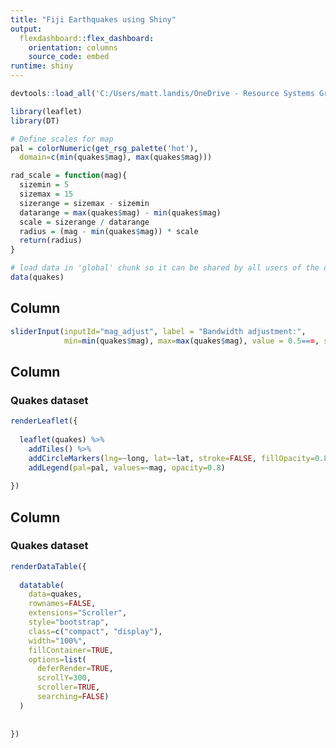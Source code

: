 ```yaml
---
title: "Fiji Earthquakes using Shiny"
output: 
  flexdashboard::flex_dashboard:
    orientation: columns
    source_code: embed
runtime: shiny
---
```


```r

devtools::load_all('C:/Users/matt.landis/OneDrive - Resource Systems Group, Inc/Git/tmrtools')

library(leaflet)
library(DT)

# Define scales for map
pal = colorNumeric(get_rsg_palette('hot'),
  domain=c(min(quakes$mag), max(quakes$mag)))

rad_scale = function(mag){
  sizemin = 5
  sizemax = 15
  sizerange = sizemax - sizemin
  datarange = max(quakes$mag) - min(quakes$mag)
  scale = sizerange / datarange
  radius = (mag - min(quakes$mag)) * scale
  return(radius)
}

# load data in 'global' chunk so it can be shared by all users of the dashboard
data(quakes)


```

Column {.sidebar}
-----------------------------------------------------------------------


```r

sliderInput(inputId="mag_adjust", label = "Bandwidth adjustment:",
            min=min(quakes$mag), max=max(quakes$mag), value = 0.5===, step = 0.1)
```

Column {data-width=500}
-----------------------------------------------------------------------

### Quakes dataset

```r
renderLeaflet({
  
  leaflet(quakes) %>%
    addTiles() %>%
    addCircleMarkers(lng=~long, lat=~lat, stroke=FALSE, fillOpacity=0.8, color=~pal(mag), radius=~rad_scale(mag)) %>%
    addLegend(pal=pal, values=~mag, opacity=0.8)
  
})
```

Column {data-width=500}
-----------------------------------------------------------------------

### Quakes dataset

```r

renderDataTable({
  
  datatable(
    data=quakes,
    rownames=FALSE,
    extensions="Scroller",
    style="bootstrap",
    class=c("compact", "display"),
    width="100%",
    fillContainer=TRUE,
    options=list(
      deferRender=TRUE,
      scrollY=300,
      scroller=TRUE,
      searching=FALSE)
  )
  
  
})
```

